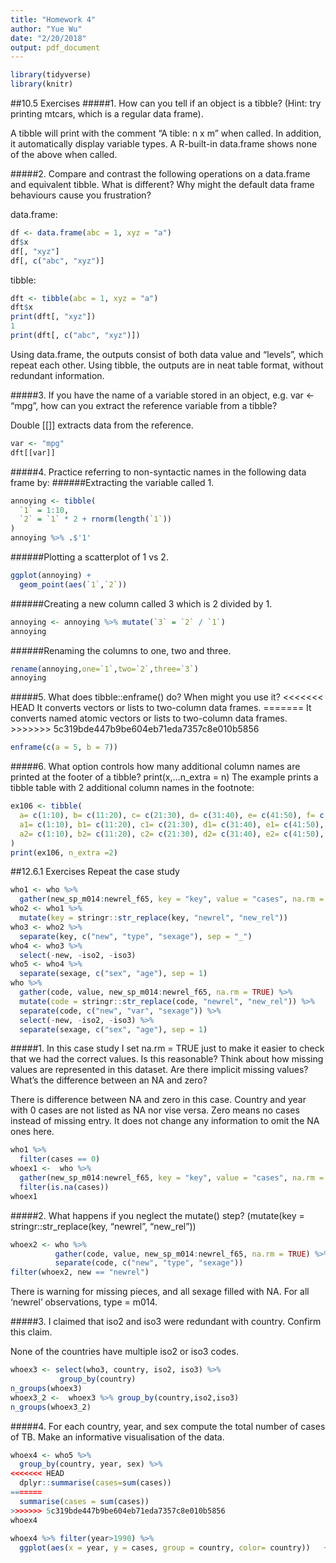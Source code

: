 ```yaml
---
title: "Homework 4"
author: "Yue Wu"
date: "2/20/2018"
output: pdf_document
---
```


```r
library(tidyverse)
library(knitr)
```

##10.5 Exercises
#####1. How can you tell if an object is a tibble? (Hint: try printing mtcars, which is a regular data frame).

A tibble will print with the comment "A tible: n x m" when called. In addition, it automatically display variable types. A R-built-in data.frame shows none of the above when called.

#####2. Compare and contrast the following operations on a data.frame and equivalent tibble. What is different? Why might the default data frame behaviours cause you frustration?

data.frame:
```r
df <- data.frame(abc = 1, xyz = "a")
df$x
df[, "xyz"]
df[, c("abc", "xyz")]
```

tibble:
```r
dft <- tibble(abc = 1, xyz = "a")
dft$x
print(dft[, "xyz"])
1
print(dft[, c("abc", "xyz")])
```

Using data.frame, the outputs consist of both data value and "levels", which repeat each other. 
Using tibble, the outputs are in neat table format, without redundant information.

#####3. If you have the name of a variable stored in an object, e.g. var <- "mpg", how can you extract the reference variable from a tibble?

Double [[]] extracts data from the reference.
```r
var <- "mpg"
dft[[var]]
```

#####4. Practice referring to non-syntactic names in the following data frame by:
######Extracting the variable called 1.
```r
annoying <- tibble(
  `1` = 1:10,
  `2` = `1` * 2 + rnorm(length(`1`))
)
annoying %>% .$'1'
```

######Plotting a scatterplot of 1 vs 2.
```r
ggplot(annoying) + 
  geom_point(aes(`1`,`2`))
```

######Creating a new column called 3 which is 2 divided by 1.
```r
annoying <- annoying %>% mutate(`3` = `2` / `1`)
annoying
```

######Renaming the columns to one, two and three.
```r
rename(annoying,one=`1`,two=`2`,three=`3`)
annoying
```

#####5. What does tibble::enframe() do? When might you use it?
<<<<<<< HEAD
It converts vectors or lists to  two-column data frames.
=======
It converts named atomic vectors or lists to two-column data frames.
>>>>>>> 5c319bde447b9be604eb71eda7357c8e010b5856
```r
enframe(c(a = 5, b = 7))
```

#####6. What option controls how many additional column names are printed at the footer of a tibble?
print(x,...n_extra = n)
The example prints a tibble table with 2 additional column names in the footnote: 
```r
ex106 <- tibble(
  a= c(1:10), b= c(11:20), c= c(21:30), d= c(31:40), e= c(41:50), f= c(51:60), g= c(61:70), h= c(71:80), i= c(81:90),
  a1= c(1:10), b1= c(11:20), c1= c(21:30), d1= c(31:40), e1= c(41:50), f1= c(51:60), g1= c(61:70), h1= c(71:80), i1= c(81:90),
  a2= c(1:10), b2= c(11:20), c2= c(21:30), d2= c(31:40), e2= c(41:50), f2= c(51:60), g2= c(61:70), h2= c(71:80), i2= c(81:90)
)
print(ex106, n_extra =2)
```

##12.6.1 Exercises
Repeat the case study
```r
who1 <- who %>% 
  gather(new_sp_m014:newrel_f65, key = "key", value = "cases", na.rm = TRUE)
who2 <- who1 %>% 
  mutate(key = stringr::str_replace(key, "newrel", "new_rel"))
who3 <- who2 %>% 
  separate(key, c("new", "type", "sexage"), sep = "_")
who4 <- who3 %>% 
  select(-new, -iso2, -iso3)
who5 <- who4 %>% 
  separate(sexage, c("sex", "age"), sep = 1)
who %>%
  gather(code, value, new_sp_m014:newrel_f65, na.rm = TRUE) %>% 
  mutate(code = stringr::str_replace(code, "newrel", "new_rel")) %>%
  separate(code, c("new", "var", "sexage")) %>% 
  select(-new, -iso2, -iso3) %>% 
  separate(sexage, c("sex", "age"), sep = 1)

```

#####1. In this case study I set na.rm = TRUE just to make it easier to check that we had the correct values. Is this reasonable? Think about how missing values are represented in this dataset. Are there implicit missing values? What’s the difference between an NA and zero?

There is difference between NA and zero in this case. Country and year with 0 cases are not listed as NA nor vise versa. Zero means no cases instead of missing entry. It does not change any information to omit the NA ones here.
```r
who1 %>%
  filter(cases == 0)
whoex1 <-  who %>% 
  gather(new_sp_m014:newrel_f65, key = "key", value = "cases", na.rm = F) %>%
  filter(is.na(cases))
whoex1

```

#####2. What happens if you neglect the mutate() step? (mutate(key = stringr::str_replace(key, "newrel", "new_rel")) 

```r
whoex2 <- who %>%
          gather(code, value, new_sp_m014:newrel_f65, na.rm = TRUE) %>% 
          separate(code, c("new", "type", "sexage"))
filter(whoex2, new == "newrel") 
```

There is warning for missing pieces, and all sexage filled with NA. For all 'newrel' observations, type = m014. 

#####3. I claimed that iso2 and iso3 were redundant with country. Confirm this claim.

None of the countries have multiple iso2 or iso3 codes. 
```r
whoex3 <- select(who3, country, iso2, iso3) %>%
           group_by(country)  
n_groups(whoex3)
whoex3_2 <-  whoex3 %>% group_by(country,iso2,iso3) 
n_groups(whoex3_2)

```


#####4. For each country, year, and sex compute the total number of cases of TB. Make an informative visualisation of the data.
```r
whoex4 <- who5 %>%
  group_by(country, year, sex) %>%
<<<<<<< HEAD
  dplyr::summarise(cases=sum(cases))
=======
  summarise(cases = sum(cases))
>>>>>>> 5c319bde447b9be604eb71eda7357c8e010b5856
whoex4
  
whoex4 %>% filter(year>1990) %>%
  ggplot(aes(x = year, y = cases, group = country, color= country))   +geom_line()+ facet_wrap(~sex)+ theme(legend.position = "none")
  

```
